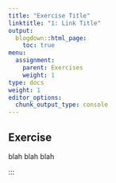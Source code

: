 ```yaml
---
title: "Exercise Title"
linktitle: "1: Link Title"
output:
  blogdown::html_page:
    toc: true
menu:
  assignment:
    parent: Exercises
    weight: 1
type: docs
weight: 1
editor_options: 
  chunk_output_type: console
---
```


## Exercise

blah blah blah

:::
